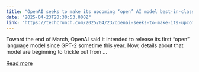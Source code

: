 ```yaml
---
title: "OpenAI seeks to make its upcoming ‘open’ AI model best-in-class"
date: "2025-04-23T20:30:53.000Z"
link: "https://techcrunch.com/2025/04/23/openai-seeks-to-make-its-upcoming-open-ai-model-best-in-class/"
---
```


Toward the end of March, OpenAI said it intended to release its first &#8220;open&#8221; language model since GPT‑2 sometime this year. Now, details about that model are beginning to trickle out from ...

[Read more](https://techcrunch.com/2025/04/23/openai-seeks-to-make-its-upcoming-open-ai-model-best-in-class/)
